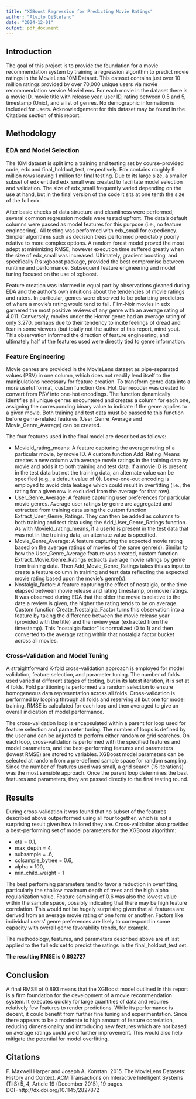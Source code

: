---
title: "XGBoost Regression for Predicting Movie Ratings"
author: "Alvito DiStefano"
date: "2024-12-01"
output: pdf_document
---

## Introduction
The goal of this project is to provide the foundation for a movie recommendation system by training a regression algorithm to predict movie ratings in the MovieLens 10M Dataset. This dataset contains just over 10 million ratings provided by over 70,000 unique users via movie recommendation service MovieLens. For each movie in the dataset there is a movie ID, movie title with release year, user ID, rating between 0.5 and 5, timestamp (Unix), and a list of genres. No demographic information is included for users. Acknowledgement for this dataset may be found in the Citations section of this report.

## Methodology
### EDA and Model Selection
The 10M dataset is split into a training and testing set by course-provided code, edx and final_holdout_test, respectively. Edx contains roughly 9 million rows leaving 1 million for final testing. Due to its large size, a smaller subset of edx entitled edx_small was created to facilitate model selection and validation. The size of edx_small frequently varied depending on the use at hand, but in the final version of the code it sits at one tenth the size of the full edx. 

After basic checks of data structure and cleanliness were performed, several common regression models were tested upfront. The data's default columns were passed as model features for this purpose (i.e., no feature engineering). All testing was performed with edx_small for expediency. Simpler algorithms such as decision trees performed predictably poorly relative to more complex options. A random forest model proved the most adept at minimizing RMSE, however execution time suffered greatly when the size of edx_small was increased. Ultimately, gradient boosting, and specifically R's xgboost package, provided the best compromise between runtime and performance. Subsequent feature engineering and model tuning focused on the use of xgboost.

Feature creation was informed in equal part by observations gleaned during EDA and the author's own intuitions about the tendencies of movie ratings and raters. In particular, genres were observed to be polarizing predictors of where a movie's rating would tend to fall. Film-Noir movies in edx garnered the most positive reviews of any genre with an average rating of 4.011. Conversely, movies under the Horror genre had an average rating of only 3.270, perhaps due to their tendency to incite feelings of dread and fear in some viewers (but totally not the author of this report, mind you). This observation informed the direction of feature engineering, and ultimately half of the features used were directly tied to genre information.

\newpage

### Feature Engineering
Movie genres are provided in the MovieLens dataset as pipe-separated values (PSV) in one column, which does not readily lend itself to the manipulations necessary for feature creation. To transform genre data into a more useful format, custom function One_Hot_Genrecoder was created to convert from PSV into one-hot encodings. The function dynamically identifies all unique genres encountered and creates a column for each one, assigning the corresponding binary value to indicate if the genre applies to a given movie. Both training and test data must be passed to this function before genre-related features (User_Genre_Average and Movie_Genre_Average) can be created.

The four features used in the final model are described as follows:

* MovieId_rating_means: A feature capturing the average rating of a particular movie, by movie ID. A custom function Add_Rating_Means creates a new column with average movie ratings in the training data by movie and adds it to both training and test data. If a movie ID is present in the test data but not the training data, an alternate value can be specified (e.g., a default value of 0). Leave-one-out encoding is employed to avoid data leakage which could result in overfitting (i.e., the rating for a given row is excluded from the average for that row). 
* User_Genre_Average: A feature capturing user preferences for particular movie genres. Average user ratings by genre are aggregated and extracted from training data using the custom function Extract_User_Genre_Ratings. They can then be added as columns to both training and test data using the Add_User_Genre_Ratings function. As with MovieId_rating_means, if a userId is present in the test data that was not in the training data, an alternate value is specified.
* Movie_Genre_Average: A feature capturing the expected movie rating based on the average ratings of movies of the same genre(s). Similar to how the User_Genre_Average feature was created, custom function Extract_Movie_Genre_Ratings extracts average movie ratings by genre from training data. Then Add_Movie_Genre_Ratings takes this as input to create a feature column in training and test data reflecting the expected movie rating based upon the movie's genre(s). 
* Nostalgia_factor: A feature capturing the effect of nostalgia, or the time elapsed between movie release and rating timestamp, on movie ratings. It was observed during EDA that the older the movie is relative to the date a review is given, the higher the rating tends to be on average. Custom function Create_Nostalgia_Factor turns this observation into a feature by taking the difference between the movie release year (provided with the title) and the review year (extracted from the timestamp). This "nostalgia factor" is normalized (0 to 1) and then converted to the average rating within that nostalgia factor bucket across all movies.

### Cross-Validation and Model Tuning
A straightforward K-fold cross-validation approach is employed for model validation, feature selection, and parameter tuning. The number of folds used varied at different stages of testing, but in its latest iteration, it is set at 4 folds. Fold partitioning is performed via random selection to ensure homogeneous data representation across all folds. Cross-validation is performed by looping through all folds and reserving all but one for model training. RMSE is calculated for each loop and then averaged to give an overall indication of model performance.

The cross-validation loop is encapsulated within a parent for loop used for feature selection and parameter tuning. The number of loops is defined by the user and can be adjusted to perform either random or grid searches. On each loop, cross-validation is performed with the specified features and model parameters, and the best-performing features and parameters (lowest RMSE) are stored to variables. XGBoost model parameters can be selected at random from a pre-defined sample space for random sampling. Since the number of features used was small, a grid search (15 iterations) was the most sensible approach. Once the parent loop determines the best features and parameters, they are passed directly to the final testing round.

\newpage

## Results
During cross-validation it was found that no subset of the features described above outperformed using all four together, which is not a surprising result given how tailored they are. Cross-validation also provided a best-performing set of model parameters for the XGBoost algorithm:

* eta = 0.1,
* max_depth = 4,
* subsample = .6,
* colsample_bytree = 0.6,
* alpha = 100,
* min_child_weight = 1

The best performing parameters tend to favor a reduction in overfitting, particularly the shallow maximum depth of trees and the high alpha regularization value. Feature sampling of 0.6 was also the lowest value within the sample space, possibly indicating that there may be high feature correlation. This would not be hugely surprising given that all features are derived from an average movie rating of one form or another. Factors like individual users' genre preferences are likely to correspond in some capacity with overall genre favorability trends, for example.

The methodology, features, and parameters described above are at last applied to the full edx set to predict the ratings in the final_holdout_test set.

**The resulting RMSE is 0.892727**

## Conclusion
A final RMSE of 0.893 means that the XGBoost model outlined in this report is a firm foundation for the development of a movie recommendation system. It executes quickly for large quantities of data and requires relatively few features to render predictions. While its performance is decent, it could benefit from further fine tuning and experimentation. Since there appears to be a moderate to high amount of feature correlation, reducing dimensionality and introducing new features which are not based on average ratings could yield further improvement. This would also help mitigate the potential for model overfitting.

## Citations
F. Maxwell Harper and Joseph A. Konstan. 2015. The MovieLens Datasets: History and Context. ACM Transactions on Interactive Intelligent Systems (TiiS) 5, 4, Article 19 (December 2015), 19 pages. DOI=http://dx.doi.org/10.1145/2827872